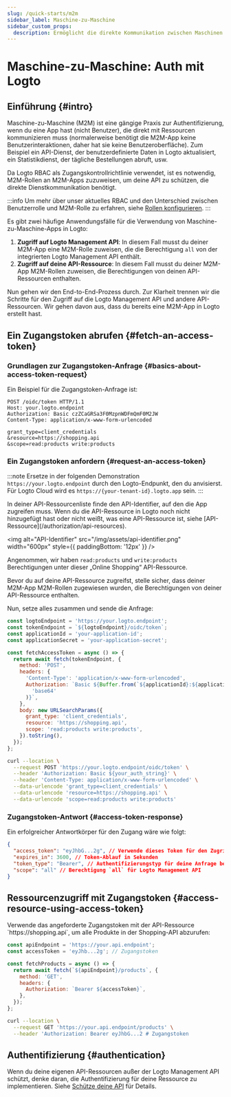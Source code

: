 ```yaml
---
slug: /quick-starts/m2m
sidebar_label: Maschine-zu-Maschine
sidebar_custom_props:
  description: Ermöglicht die direkte Kommunikation zwischen Maschinen.
---
```





# Maschine-zu-Maschine: Auth mit Logto

<AppNote type="Maschine-zu-Maschine" />

## Einführung \{#intro}

Maschine-zu-Maschine (M2M) ist eine gängige Praxis zur Authentifizierung, wenn du eine App hast (nicht Benutzer), die direkt mit Ressourcen kommunizieren muss (normalerweise benötigt die M2M-App keine Benutzerinteraktionen, daher hat sie keine Benutzeroberfläche). Zum Beispiel ein API-Dienst, der benutzerdefinierte Daten in Logto aktualisiert, ein Statistikdienst, der tägliche Bestellungen abruft, usw.

Da Logto RBAC als Zugangskontrollrichtlinie verwendet, ist es notwendig, M2M-Rollen an M2M-Apps zuzuweisen, um deine API zu schützen, die direkte Dienstkommunikation benötigt.

:::info
Um mehr über unser aktuelles RBAC und den Unterschied zwischen Benutzerrolle und M2M-Rolle zu erfahren, siehe [Rollen konfigurieren](/authorization/role-based-access-control/configure-roles).
:::

Es gibt zwei häufige Anwendungsfälle für die Verwendung von Maschine-zu-Maschine-Apps in Logto:

1. **Zugriff auf Logto Management API**: In diesem Fall musst du deiner M2M-App eine M2M-Rolle zuweisen, die die Berechtigung `all` von der integrierten Logto Management API enthält.
2. **Zugriff auf deine API-Ressource**: In diesem Fall musst du deiner M2M-App M2M-Rollen zuweisen, die Berechtigungen von deinen API-Ressourcen enthalten.

<M2mRoleAssignment />

Nun gehen wir den End-to-End-Prozess durch. Zur Klarheit trennen wir die Schritte für den Zugriff auf die Logto Management API und andere API-Ressourcen. Wir gehen davon aus, dass du bereits eine M2M-App in Logto erstellt hast.

## Ein Zugangstoken abrufen \{#fetch-an-access-token}

### Grundlagen zur Zugangstoken-Anfrage \{#basics-about-access-token-request}

<BasicsAboutAccessTokenRequest />

Ein Beispiel für die Zugangstoken-Anfrage ist:

```http
POST /oidc/token HTTP/1.1
Host: your.logto.endpoint
Authorization: Basic czZCaGRSa3F0MzpnWDFmQmF0M2JW
Content-Type: application/x-www-form-urlencoded

grant_type=client_credentials
&resource=https://shopping.api
&scope=read:products write:products
```

### Ein Zugangstoken anfordern \{#request-an-access-token}

:::note
Ersetze in der folgenden Demonstration `https://your.logto.endpoint` durch den Logto-Endpunkt, den du anvisierst. Für Logto Cloud wird es `https://{your-tenant-id}.logto.app` sein.
:::

<Tabs>

<TabItem value="Logto Management API" label="Für Logto Management API">
  <FetchAccessTokenForLogtoManagementApi />
</TabItem>

<TabItem value="API-Ressource" label="Für deine API-Ressource">
In deiner API-Ressourcenliste finde den API-Identifier, auf den die App zugreifen muss. Wenn du die API-Ressource in Logto noch nicht hinzugefügt hast oder nicht weißt, was eine API-Ressource ist, siehe [API-Ressource](/authorization/api-resources).

<img
  alt="API-Identifier"
  src="/img/assets/api-identifier.png"
  width="600px"
  style={{ paddingBottom: '12px' }}
/>

Angenommen, wir haben `read:products` und `write:products` Berechtigungen unter dieser „Online Shopping“ API-Ressource.

Bevor du auf deine API-Ressource zugreifst, stelle sicher, dass deiner M2M-App M2M-Rollen zugewiesen wurden, die Berechtigungen von deiner API-Ressource enthalten.

Nun, setze alles zusammen und sende die Anfrage:

<Tabs>

<TabItem value="Node.js" label="Node.js">

```js
const logtoEndpoint = 'https://your.logto.endpoint';
const tokenEndpoint = `${logtoEndpoint}/oidc/token`;
const applicationId = 'your-application-id';
const applicationSecret = 'your-application-secret';

const fetchAccessToken = async () => {
  return await fetch(tokenEndpoint, {
    method: 'POST',
    headers: {
      'Content-Type': 'application/x-www-form-urlencoded',
      Authorization: `Basic ${Buffer.from(`${applicationId}:${applicationSecret}`).toString(
        'base64'
      )}`,
    },
    body: new URLSearchParams({
      grant_type: 'client_credentials',
      resource: 'https://shopping.api',
      scope: 'read:products write:products',
    }).toString(),
  });
};
```

</TabItem>

<TabItem value="cURL" label="cURL">

```bash
curl --location \
  --request POST 'https://your.logto.endpoint/oidc/token' \
  --header 'Authorization: Basic ${your_auth_string}' \
  --header 'Content-Type: application/x-www-form-urlencoded' \
  --data-urlencode 'grant_type=client_credentials' \
  --data-urlencode 'resource=https://shopping.api' \
  --data-urlencode 'scope=read:products write:products'
```

</TabItem>

</Tabs>

</TabItem>
</Tabs>

### Zugangstoken-Antwort \{#access-token-response}

Ein erfolgreicher Antwortkörper für den Zugang wäre wie folgt:

```json
{
  "access_token": "eyJhbG...2g", // Verwende dieses Token für den Zugriff auf die Logto Management API
  "expires_in": 3600, // Token-Ablauf in Sekunden
  "token_type": "Bearer", // Authentifizierungstyp für deine Anfrage bei Verwendung des Zugangstokens
  "scope": "all" // Berechtigung `all` für Logto Management API
}
```

<M2mAccessTokenSubNote />

## Ressourcenzugriff mit Zugangstoken \{#access-resource-using-access-token}

<AccessTokenUsage />

<Tabs>

<TabItem value="Logto Management API" label="Interaktion mit Logto Management API">
  <AccessLogtoManagementApiUsingAccessToken />
</TabItem>

<TabItem value="Deine API-Ressource" label="Interaktion mit deiner API-Ressource">
Verwende das angeforderte Zugangstoken mit der API-Ressource `https://shopping.api`, um alle Produkte in der Shopping-API abzurufen:

<Tabs>
<TabItem value="Node.js" label="Node.js">

```js
const apiEndpoint = 'https://your.api.endpoint';
const accessToken = 'eyJhb...2g'; // Zugangstoken

const fetchProducts = async () => {
  return await fetch(`${apiEndpoint}/products`, {
    method: 'GET',
    headers: {
      Authorization: `Bearer ${accessToken}`,
    },
  });
};
```

</TabItem>

<TabItem value="cURL" label="cURL">

```bash
curl --location \
  --request GET 'https://your.api.endpoint/products' \
  --header 'Authorization: Bearer eyJhbG...2 # Zugangstoken
```

</TabItem>
</Tabs>
</TabItem>
</Tabs>

## Authentifizierung \{#authentication}

Wenn du deine eigenen API-Ressourcen außer der Logto Management API schützt, denke daran, die Authentifizierung für deine Ressource zu implementieren. Siehe [Schütze deine API](/authorization/api-resources/protect-your-api/#validate-authorization-tokens-for-api-requests) für Details.
